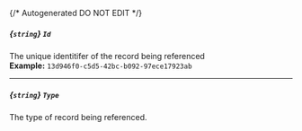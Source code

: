 {/* Autogenerated DO NOT EDIT  */}
##### *{`string`}* `Id`
The unique identitifer of the record being referenced
<br/>
**Example:** `13d946f0-c5d5-42bc-b092-97ece17923ab`

---
##### *{`string`}* `Type`
The type of record being referenced.


